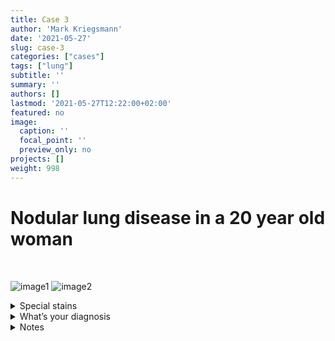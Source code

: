 ```yaml
---
title: Case 3
author: 'Mark Kriegsmann'
date: '2021-05-27'
slug: case-3
categories: ["cases"]
tags: ["lung"]
subtitle: ''
summary: ''
authors: []
lastmod: '2021-05-27T12:22:00+02:00'
featured: no
image:
  caption: ''
  focal_point: ''
  preview_only: no
projects: []
weight: 998
---
```


# Nodular lung disease in a 20 year old woman
<br>


![image1](/case3/1x_he.png)
![image2](/case3/10x_he.png)

</details>

<details close>

<summary>Special stains</summary>
<br>
Grocott

![image3](/case3/40x_grocott.png)
![image4](/case3/180x_grocott.png)
</details>

</details>

<details close>

<summary>What's your diagnosis</summary>
<br>
Histoplasmosis

</details>

<details close>

<summary>Notes</summary>
<br>
**Agent:** <br>Histoplasma capsulatum (misnomer, no capsule present).
<br><br>
**Epidemiology:** Endemic disease in North, Central, and South America, Africa, and Asia, but also cases reported from Europe.
<br><br>
**Treatment:** <br>Usually not necessary. In case of disseminated disease (e.g. in immunocompromised), antifungal treatment.
<br><br>
**Microscopy:** <br> Small, budding, intracellular yeast in tissue, 2 - 5 microns in diameter. 

<br>
**Reference:** <br>https://academic.oup.com/cid/article/45/7/807/541502 

</details>
